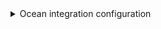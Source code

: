 <details>

<summary> Ocean integration configuration </summary>

```yaml showLineNumbers
resources:
  - kind: team
    selector:
      query: 'true'
    port:
      entity:
        mappings:
          identifier: .id
          title: .name
          blueprint: '"azureDevopsTeam"'
          properties:
            url: .url
            description: .description
  - kind: member
    selector:
      query: 'true'
    port:
      entity:
        mappings:
          identifier: .identity.uniqueName + "-" + .__teamId
          title: .identity.displayName
          blueprint: '"azureDevopsMember"'
          properties:
            url: .identity.url
            email: .identity.uniqueName
          relations:
            team: .__teamId
```

</details>
